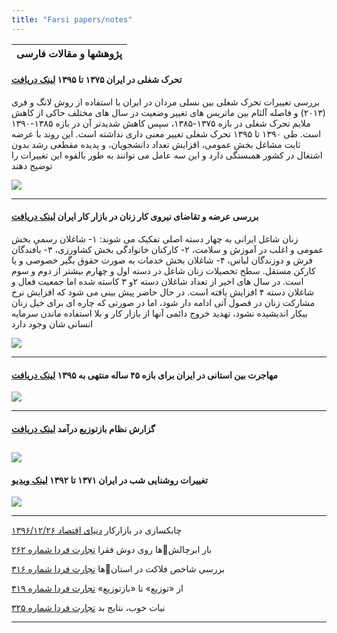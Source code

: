 ```yaml
---
title: "Farsi papers/notes"
---
```



| پژوهشها و مقالات فارسی   |
|----------------------:|




<div align="right">


#### **تحرک شغلی در ایران ۱۳۷۵ تا ۱۳۹۵** [لینک دریافت](https://www.dropbox.com/s/krbffmzpivwi2y2/IGMFARSI.pdf?dl=0)

بررسی تغییرات تحرک شغلی بین نسلی مردان در ایران با استفاده از روش لانگ و فری (۲۰۱۳) و فاصله آلثام بین ماتریس های تغییر وضعیت در سال های مختلف حاکی از کاهش ملایم تحرک شغلی در بازه ۱۳۷۵-۱۳۸۵، سپس کاهش شدیدتر آن در بازه ۱۳۸۵-۱۳۹۰ است. طی ۱۳۹۰ تا ۱۳۹۵ تحرک شغلی تغییر معنی داری نداشته است. این روند با عرضه ثابت مشاغل بخش عمومی، افزایش تعداد دانشجویان، و پدیده مقطعی رشد بدون اشتغال در کشور همبستگی دارد و این سه عامل می توانند به طور بالقوه این تغییرات را توضیح دهند

![](content/IGM.png)

---


#### **بررسی عرضه و تقاضای نیروی كار زنان در بازار كار ایران    ** [ لینک دریافت](https://www.dropbox.com/s/08cxt0m8qwx3uu3/final%20report.pdf?dl=1)

زنان شاغل ایرانی به چهار دسته اصلی تفکیک می شوند: ۱- شاغلان رسمیِ بخش عمومی و اغلب در آموزش و سلامت، ۲- کارکنان خانوادگی بخش کشاورزی، ۳- بافندگان فرش و دوزندگان لباس، ۴- شاغلان بخش خدمات به صورت حقوق بگیر خصوصی و یا کارکن مستقل. سطح تحصیلات زنان شاغل در دسته اول و چهارم بیشتر از دوم و سوم است. در سال های اخیر از تعداد شاغلان دسته ۲و ۳ کاسته شده اما جمعیت فعال و شاغلان دسته ۴ افزایش یافته است. در حال حاضر پیش بینی می شود که افزایش نرخ مشارکت زنان در فصول آتی ادامه دار شود، اما در صورتی که چاره ای برای خیل زنان بیکار اندیشیده نشود، تهدید  خروج دائمی آنها از بازار کار و بلا استفاده ماندن سرمایه انسانی شان وجود دارد

![](content/femalelabor.png)



---

#### مهاجرت بین استانی در ایران برای بازه ۴۵ ساله منتهی به ۱۳۹۵   [لینک دریافت](https://www.dropbox.com/s/ceonn045iektfeg/migrationreport.pdf?dl=0) 

![](content/mig_state65-95.png)

---

#### گزارش نظام بازتوزیع درآمد  [لینک دریافت](http://www.imps.ac.ir/uploads/barnamerizi-tozi-daramad.pdf) 

![](content/incomedist.png)
---

#### تغییرات روشنایی شب در ایران ۱۳۷۱ تا ۱۳۹۲  [لینک ویدیو](https://youtu.be/tN4_wHqlZnI) 

![](content/nightlight.png)

---

چابکسازی در بازارکار [دنیای اقتصاد ۱۳۹۶/۱۲/۲۶](https://www.donya-e-eqtesad.com/fa/tiny/news-3367356)

بار ابرچالشها روی دوش فقرا [تجارت فردا شماره ۲۶۲](http://www.tejaratefarda.com/fa/tiny/news-26283) 

بررسی  شاخص فلاکت در استانها [تجارت فردا شماره ۳۱۶](http://www.tejaratefarda.com/fa/tiny/news-30996)

از «توزیع» تا «بازتوزیع» [تجارت فردا شماره ۳۱۹](http://www.tejaratefarda.com/fa/tiny/news-31201)


نیات خوب، نتایج بد [تجارت فردا شماره ۳۲۵](http://www.tejaratefarda.com/fa/tiny/news-31637)


</div>
---

 

